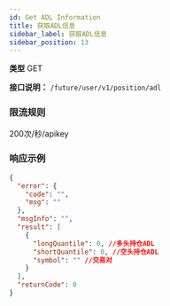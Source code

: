 ```yaml
---
id: Get ADL Information
title: 获取ADL信息
sidebar_label: 获取ADL信息
sidebar_position: 13
---
```


**类型** GET

**接口说明：** `/future/user/v1/position/adl`

### 限流规则

200次/秒/apikey

### 响应示例

```json title="响应"
{
  "error": {
    "code": "",
    "msg": ""
  },
  "msgInfo": "",
  "result": [
    {
      "longQuantile": 0, //多头持仓ADL
      "shortQuantile": 0, //空头持仓ADL
      "symbol": "" //交易对
    }
  ],
  "returnCode": 0
}
```